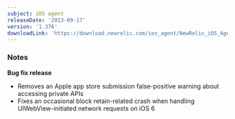 ```yaml
---
subject: iOS agent
releaseDate: '2013-09-17'
version: '1.376'
downloadLink: 'https://download.newrelic.com/ios_agent/NewRelic_iOS_Agent_1.376.zip'
---
```


### Notes

**Bug fix release**

* Removes an Apple app store submission false-positive warning about accessing private APIs
* Fixes an occasional block retain-related crash when handling UIWebView-initiated network requests on iOS 6
